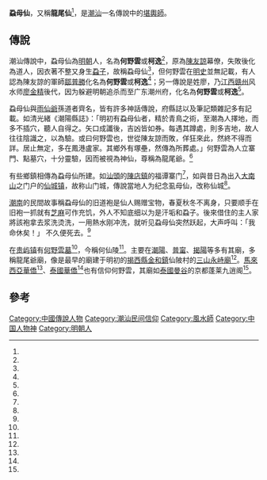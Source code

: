 {{主條目消歧義|關於本條目的其他意義，請見[[蝨母仙|蝨母仙]]。}}

'''蝨母仙'''，又稱'''龍尾仙'''<ref name="潮汕民俗"/>，是[[潮汕|潮汕]]一名傳說中的[[堪輿師|堪輿師]]。

==傳說==
潮汕傳說中，蝨母仙為[[明朝|明朝]]人，名為'''何野雲'''或'''柯逸'''<ref name="潮汕民俗"/>，原為[[陳友諒|陳友諒]]幕僚，失敗後化為道人，因衣著不整又身生[[蝨子|蝨子]]，故稱蝨母仙<ref name="广东文徵续编"/>，但何野雲在[[明史|明史]]並無記載，有人認為陳友諒的軍師[[鄒普勝|鄒普勝]]化名為'''何野雲'''或'''柯逸'''<ref name="潮汕民俗"/>；另一傳說是姓廖，乃[[江西|江西]][[赣州|赣州]]风水师[[廖金精|廖金精]]後代，因为躲避明朝追杀而至广东潮州府，化名為'''何野雲'''或'''柯逸'''<ref name="潮阳贵屿何野云墓"/>。

蝨母仙與[[雨仙爺|雨仙爺]]孫道者齊名，皆有許多神話傳說，府縣誌以及筆記類雜記多有記載。如清光緒《潮陽縣誌》：「明初有蝨母仙者，精於青鳥之術，至潮為人擇地，而多不插穴，聽人自得之。矢口成讖後，吉凶皆如券。每遇其蹲處，則多吉地，故人往往陰識之，以為驗。或曰何野雲也，世從陳友諒而敗，佯狂來此，然終不得而詳。居止無定，多在鳳港盧家。其鄉外有塚壘，然傳為所葬處。」何野雲為人立寨門、點墓穴，十分靈驗，因而被視為神仙，尊稱為龍尾爺。<ref name="潮汕民俗"/>

有些鄉鎮相傳為蝨母仙所建。如[[汕頭|汕頭]]的[[陳店鎮_(汕頭市)|陳店鎮]]的福谭寨门<ref name="潮陽縣文物志"/>，如與昔日為出入[[大南山_(粵東山脈)|大南山]]之门户的[[仙城镇|仙城镇]]，故称山门城，傳說當地人为纪念虱母仙，改称仙城<ref name="廣東省志: 地名志"/>。

[[潮南区|潮南]]的民間故事稱蝨母仙的旧道袍是仙人赐赠宝物，春夏秋冬不离身，只要顺手在旧袍一抓就有[[芝麻|芝麻]]可作充饥，外人不知底细以为是汗垢和蝨子。後來借住的主人家將該袍拿去浆洗烫洗，一用熱水刚冲洗，就听见蝨母仙突然跃起，大声呼叫：「我命休矣！」 不久便死去。<ref name="潮南民间故事"/>

在[[贵屿镇|贵屿镇]]有[[何野雲墓|何野雲墓]]<ref name="潮阳县志"/>，今稱何仙陵<ref name="潮汕民俗"/>。主要在[[潮陽|潮陽]]、[[普甯|普甯]]、[[揭陽|揭陽]]等多有其廟，多稱龍尾爺廟，像是最早的廟建于明初的[[揭西縣|揭西縣]][[金和鎮|金和鎮]]仙陂村的[[三山永峙廟|三山永峙廟]]<ref name="潮汕民俗"/>。[[馬來西亞華僑|馬來西亞華僑]]<ref name="一個移殖的市鎭"/>、[[泰國華僑|泰國華僑]]<ref name="閱讀泰國‧解讀北韓"/>也有信仰何野雲，其廟如[[泰國|泰國]][[曼谷|曼谷]]的京都蓬莱九逍阁<ref name="华侨华人百科全书"/>。

==參考==
{{reflist|2|refs=

<ref name="潮阳贵屿何野云墓">{{Cite news|url=http://www.chaohaizhiyang.com/article-5147-1.html|title=潮阳贵屿何野云墓|language=zh-cn|publisher=潮阳贵屿何野云墓|author=|date=2014-05-19|accessdate=2015-01-11}}{{Dead link|date=2018年6月 |bot=InternetArchiveBot |fix-attempted=no }}</ref>

<ref name="潮南民间故事">{{cite book |author=董镇涛、郑金雄|title=《潮南民间故事》|date=2004|publisher=香港艺苑出版社|location=香港|language=zh-hk|isbn=}}</ref>

<ref name="潮汕民俗">{{cite book |author=郭马风|title=《潮汕民俗》|date=2001|publisher=香港艺苑出版社|location=香港|language=zh-hk|isbn=9789624503401}}</ref>

<ref name="广东文徵续编">{{cite book |author=許衍董、汪宗衍、吳天任|title=《广东文徵续编》|date=1987-03|publisher=廣東文徵編印委員會|location=中國|language=zh-cn|isbn=}}</ref>

<ref name="閱讀泰國‧解讀北韓">{{cite book |author=孫德喜|title=《閱讀泰國‧解讀北韓》|date=2010-12|publisher=秀威出版社|location=台灣|language=zh-tw|isbn=9789862216101}}</ref>

<ref name="一個移殖的市鎭">{{cite book |author=李亦園|title=《一個移植的市鎮：馬來亞華人市鎮生活的調查研究》|date=1970-01|publisher=中央研究院民族學研究所|location=台灣|language=zh-tw|isbn=}}</ref>

<ref name="潮阳县志">{{cite book |author=潮阳市地方志编纂委员会|title=《潮阳县志》|date=1997|publisher=广东人民出版社|location=中國|language=zh-cn|isbn=}}</ref>

<ref name="廣東省志: 地名志">{{cite book |author=广东省地方史志编纂委员会|title=《廣東省志: 地名志》|date=1999-12-01|publisher=广东人民出版社|location=中國|language=zh-cn|isbn=9787218031781}}</ref>

<ref name="潮陽縣文物志">{{cite book |author=李绪丰|title=《潮陽縣文物志》|date=1986|publisher=潮阳县博物馆|location=中國|language=zh-cn|isbn=}}</ref>

<ref name="华侨华人百科全书">{{cite book |author=沈立新|title=《华侨华人百科全书》|date=1999-05-01|publisher=中国华侨出版社|location=中國|language=zh-cn|isbn=9787801202918}}</ref>

}}


[[Category:中國傳說人物|Category:中國傳說人物]]
[[Category:潮汕民间信仰|Category:潮汕民间信仰]]
[[Category:風水師|Category:風水師]]
[[Category:中国人物神|Category:中国人物神]]
[[Category:明朝人|Category:明朝人]]